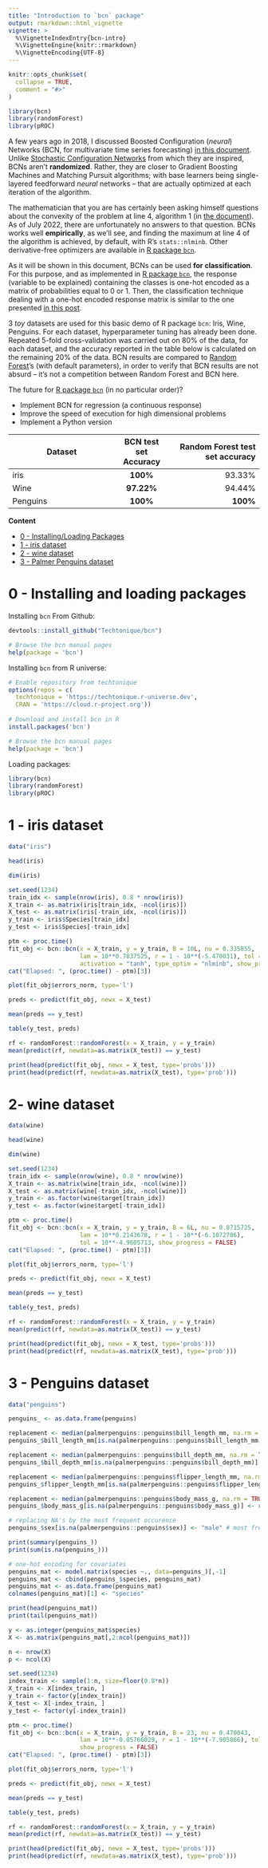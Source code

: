 ```yaml
---
title: "Introduction to `bcn` package"
output: rmarkdown::html_vignette
vignette: >
  %\VignetteIndexEntry{bcn-intro}
  %\VignetteEngine{knitr::rmarkdown}
  %\VignetteEncoding{UTF-8}
---
```


```r
knitr::opts_chunk$set(
  collapse = TRUE,
  comment = "#>"
)
```


```r
library(bcn)
library(randomForest)
library(pROC)
```

A few years ago in 2018, I discussed Boosted Configuration (_neural_) Networks (BCN, for multivariate time series forecasting) [in this document](https://www.researchgate.net/publication/332291211_Forecasting_multivariate_time_series_with_boosted_configuration_networks). Unlike [Stochastic Configuration Networks](https://arxiv.org/pdf/1702.03180.pdf) from which they are inspired, BCNs aren't **randomized**. Rather, they are closer to Gradient Boosting Machines and Matching Pursuit algorithms; with base learners being single-layered feedforward _neural_ networks -- that are actually optimized at each iteration of the algorithm. 

The mathematician that you are has certainly been 
asking himself questions about the convexity of the problem at line 4, algorithm 1 (in 
[the document](https://www.researchgate.net/publication/332291211_Forecasting_multivariate_time_series_with_boosted_configuration_networks)). As of July 2022, there are unfortunately no answers to that question. BCNs works well __empirically__, as we'll see, and finding the maximum at line 4 of the algorithm is achieved, by default, with R's `stats::nlminb`. Other derivative-free optimizers are available in [R package `bcn`](https://techtonique.r-universe.dev/ui#package:bcn). 


As it will be shown in this document, BCNs can be used __for classification__. For this purpose, and as implemented in [R package `bcn`](https://techtonique.r-universe.dev/ui#package:bcn), the response (variable to be explained) containing the classes is one-hot encoded as a matrix of probabilities equal to 0 or 1. Then, the classification technique dealing with a one-hot encoded response matrix is similar to the one presented [in this  post](https://thierrymoudiki.github.io/blog/2021/09/26/python/quasirandomizednn/classification-using-regression).

3 _toy_ datasets are used for this basic demo of R package `bcn`: Iris, Wine, Penguins. 
For each dataset, hyperparameter tuning has already been done. Repeated 5-fold cross-validation was carried out on 80% of the data, for each dataset, and the accuracy reported in the table below is calculated on the remaining 20% of the data. BCN results are compared to  [Random Forest](https://cran.r-project.org/web/packages/randomForest/)'s (with default parameters), in order to verify that BCN results are not absurd -- it's not a competition between Random Forest and BCN here. 

The future for [R package `bcn`](https://github.com/Techtonique/bcn) (in no particular order)? 

- Implement BCN for regression (a continuous response)
- Improve the speed of execution for high dimensional problems
- Implement a Python version 


| Dataset      | BCN test set Accuracy | Random Forest test set accuracy |
|--------------|:-----:|-----------:|
| iris |  **100%** |        93.33% |
| Wine |  **97.22%** |      94.44% |
| Penguins |  **100%** |        **100%** |



**Content**

- [0 - Installing/Loading Packages](#installing-and-loading-packages)
- [1 - iris dataset](#iris-dataset)
- [2 - wine dataset](#wine-dataset)
- [3 - Palmer Penguins dataset](#penguins-dataset)



# 0 - Installing and loading packages

Installing `bcn` From Github:

```R
devtools::install_github("Techtonique/bcn")

# Browse the bcn manual pages
help(package = 'bcn')
```

Installing `bcn` from R universe:

```R
# Enable repository from techtonique
options(repos = c(
  techtonique = 'https://techtonique.r-universe.dev',
  CRAN = 'https://cloud.r-project.org'))
  
# Download and install bcn in R
install.packages('bcn')

# Browse the bcn manual pages
help(package = 'bcn')
````

Loading packages: 

```r
library(bcn)
library(randomForest)
library(pROC)
```


# 1 - iris dataset 

```r
data("iris")
```

```r
head(iris)

dim(iris)

set.seed(1234)
train_idx <- sample(nrow(iris), 0.8 * nrow(iris))
X_train <- as.matrix(iris[train_idx, -ncol(iris)])
X_test <- as.matrix(iris[-train_idx, -ncol(iris)])
y_train <- iris$Species[train_idx]
y_test <- iris$Species[-train_idx]
```

```r
ptm <- proc.time()
fit_obj <- bcn::bcn(x = X_train, y = y_train, B = 10L, nu = 0.335855,
                    lam = 10**0.7837525, r = 1 - 10**(-5.470031), tol = 10**-7,
                    activation = "tanh", type_optim = "nlminb", show_progress = FALSE)
cat("Elapsed: ", (proc.time() - ptm)[3])
```

```r
plot(fit_obj$errors_norm, type='l')
```

```r
preds <- predict(fit_obj, newx = X_test)

mean(preds == y_test)

table(y_test, preds)
```

```r
rf <- randomForest::randomForest(x = X_train, y = y_train)
mean(predict(rf, newdata=as.matrix(X_test)) == y_test)
```

```r
print(head(predict(fit_obj, newx = X_test, type='probs')))
print(head(predict(rf, newdata=as.matrix(X_test), type='prob')))
```


# 2-  wine dataset 


```r
data(wine)
```

```r
head(wine)

dim(wine)

set.seed(1234)
train_idx <- sample(nrow(wine), 0.8 * nrow(wine))
X_train <- as.matrix(wine[train_idx, -ncol(wine)])
X_test <- as.matrix(wine[-train_idx, -ncol(wine)])
y_train <- as.factor(wine$target[train_idx])
y_test <- as.factor(wine$target[-train_idx])
```

```r
ptm <- proc.time()
fit_obj <- bcn::bcn(x = X_train, y = y_train, B = 6L, nu = 0.8715725,
                    lam = 10**0.2143678, r = 1 - 10**(-6.1072786),
                    tol = 10**-4.9605713, show_progress = FALSE)
cat("Elapsed: ", (proc.time() - ptm)[3])
```

```r
plot(fit_obj$errors_norm, type='l')
```


```r
preds <- predict(fit_obj, newx = X_test)

mean(preds == y_test)

table(y_test, preds)
```

```r
rf <- randomForest::randomForest(x = X_train, y = y_train)
mean(predict(rf, newdata=as.matrix(X_test)) == y_test)
```

```r
print(head(predict(fit_obj, newx = X_test, type='probs')))
print(head(predict(rf, newdata=as.matrix(X_test), type='prob')))
```


# 3 - Penguins dataset

```r
data("penguins")
```

```r
penguins_ <- as.data.frame(penguins)

replacement <- median(palmerpenguins::penguins$bill_length_mm, na.rm = TRUE)
penguins_$bill_length_mm[is.na(palmerpenguins::penguins$bill_length_mm)] <- replacement

replacement <- median(palmerpenguins::penguins$bill_depth_mm, na.rm = TRUE)
penguins_$bill_depth_mm[is.na(palmerpenguins::penguins$bill_depth_mm)] <- replacement

replacement <- median(palmerpenguins::penguins$flipper_length_mm, na.rm = TRUE)
penguins_$flipper_length_mm[is.na(palmerpenguins::penguins$flipper_length_mm)] <- replacement

replacement <- median(palmerpenguins::penguins$body_mass_g, na.rm = TRUE)
penguins_$body_mass_g[is.na(palmerpenguins::penguins$body_mass_g)] <- replacement

# replacing NA's by the most frequent occurence
penguins_$sex[is.na(palmerpenguins::penguins$sex)] <- "male" # most frequent

print(summary(penguins_))
print(sum(is.na(penguins_)))

# one-hot encoding for covariates
penguins_mat <- model.matrix(species ~., data=penguins_)[,-1]
penguins_mat <- cbind(penguins_$species, penguins_mat)
penguins_mat <- as.data.frame(penguins_mat)
colnames(penguins_mat)[1] <- "species"

print(head(penguins_mat))
print(tail(penguins_mat))

y <- as.integer(penguins_mat$species)
X <- as.matrix(penguins_mat[,2:ncol(penguins_mat)])

n <- nrow(X)
p <- ncol(X)

set.seed(1234)
index_train <- sample(1:n, size=floor(0.8*n))
X_train <- X[index_train, ]
y_train <- factor(y[index_train])
X_test <- X[-index_train, ]
y_test <- factor(y[-index_train])
```

```r
ptm <- proc.time()
fit_obj <- bcn::bcn(x = X_train, y = y_train, B = 23, nu = 0.470043,
                    lam = 10**-0.05766029, r = 1 - 10**(-7.905866), tol = 10**-7, 
                    show_progress = FALSE)
cat("Elapsed: ", (proc.time() - ptm)[3])
```

```r
plot(fit_obj$errors_norm, type='l')
```


```r
preds <- predict(fit_obj, newx = X_test)

mean(preds == y_test)

table(y_test, preds)
```

```r
rf <- randomForest::randomForest(x = X_train, y = y_train)
mean(predict(rf, newdata=as.matrix(X_test)) == y_test)
```

```r
print(head(predict(fit_obj, newx = X_test, type='probs')))
print(head(predict(rf, newdata=as.matrix(X_test), type='prob')))
```
